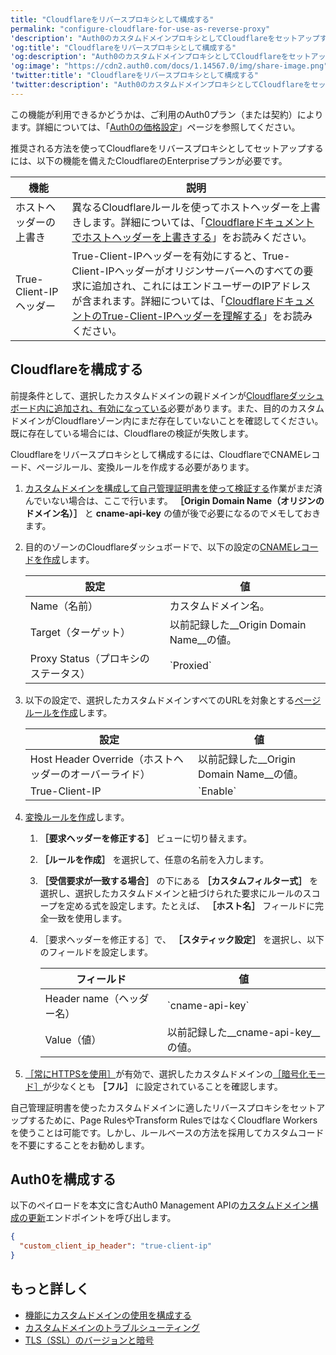 ```yaml
---
title: "Cloudflareをリバースプロキシとして構成する"
permalink: "configure-cloudflare-for-use-as-reverse-proxy"
'description': "Auth0のカスタムドメインプロキシとしてCloudflareをセットアップする方法について説明します。"
'og:title': "Cloudflareをリバースプロキシとして構成する"
'og:description': "Auth0のカスタムドメインプロキシとしてCloudflareをセットアップする方法について説明します。"
'og:image': "https://cdn2.auth0.com/docs/1.14567.0/img/share-image.png"
'twitter:title': "Cloudflareをリバースプロキシとして構成する"
'twitter:description': "Auth0のカスタムドメインプロキシとしてCloudflareをセットアップする方法について説明します。"
---
```


<Card title="利用可能性はAuth0プランによって異なる">

この機能が利用できるかどうかは、ご利用のAuth0プラン（または契約）によります。詳細については、「[Auth0の価格設定](https://auth0.com/pricing)」ページを参照してください。

</Card>

推奨される方法を使ってCloudflareをリバースプロキシとしてセットアップするには、以下の機能を備えたCloudflareのEnterpriseプランが必要です。

<table class="table"><thead>
<tr>
<th><b>機能</b></th>
<th><b>説明</b></th>
</tr>
</thead>
<tbody>
<tr>
<td>ホストヘッダーの上書き</td>
<td>異なるCloudflareルールを使ってホストヘッダーを上書きします。詳細については、「<a href="https://support.cloudflare.com/hc/en-us/articles/206652947-Using-Page-Rules-to-Re-Write-Host-Headers">Cloudflareドキュメントでホストヘッダーを上書きする</a>」をお読みください。</td>
</tr>
<tr>
<td>True-Client-IPヘッダー</td>
<td>True-Client-IPヘッダーを有効にすると、True-Client-IPヘッダーがオリジンサーバーへのすべての要求に追加され、これにはエンドユーザーのIPアドレスが含まれます。詳細については、「<a href="https://support.cloudflare.com/hc/en-us/articles/206776727-What-is-True-Client-IP-">CloudflareドキュメントのTrue-Client-IPヘッダーを理解する</a>」をお読みください。</td>
</tr>
</tbody>
</table>

## Cloudflareを構成する

<Warning>

前提条件として、選択したカスタムドメインの親ドメインが[Cloudflareダッシュボード内に追加され、有効になっている](https://developers.cloudflare.com/learning-paths/get-started/add-domain-to-cf/minimize-downtime/#activate-your-domain)必要があります。また、目的のカスタムドメインがCloudflareゾーン内にまだ存在していないことを確認してください。既に存在している場合には、Cloudflareの検証が失敗します。

</Warning>

Cloudflareをリバースプロキシとして構成するには、CloudflareでCNAMEレコード、ページルール、変換ルールを作成する必要があります。

1. [カスタムドメインを構成して自己管理証明書を使って検証する](https://auth0.com/docs/customize/custom-domains/self-managed-certificates)作業がまだ済んでいない場合は、ここで行います。 **［Origin Domain Name（オリジンのドメイン名）］** と **cname-api-key** の値が後で必要になるのでメモしておきます。
2. 目的のゾーンのCloudflareダッシュボードで、以下の設定の[CNAMEレコードを作成](https://developers.cloudflare.com/dns/manage-dns-records/how-to/create-dns-records/#create-dns-records)します。

   <table class="table"><thead>
   <tr>
   <th><b>設定</b></th>
   <th><b>値</b></th>
   </tr>
   </thead>
   <tbody>
   <tr>
   <td>Name（名前）</td>
   <td>カスタムドメイン名。</td>
   </tr>
   <tr>
   <td>Target（ターゲット）</td>
   <td>以前記録した__Origin Domain Name__の値。</td>
   </tr>
   <tr>
   <td>Proxy Status（プロキシのステータス）</td>
   <td>`Proxied`</td>
   </tr>
   </tbody>
   </table>
3. 以下の設定で、選択したカスタムドメインすべてのURLを対象とする[ページルールを作成](https://support.cloudflare.com/hc/en-us/articles/200172336-Creating-Page-Rules)します。

   <table class="table"><thead>
   <tr>
   <th><b>設定</b></th>
   <th><b>値</b></th>
   </tr>
   </thead>
   <tbody>
   <tr>
   <td>Host Header Override（ホストヘッダーのオーバーライド）</td>
   <td>以前記録した__Origin Domain Name__の値。</td>
   </tr>
   <tr>
   <td>True-Client-IP</td>
   <td>`Enable`</td>
   </tr>
   </tbody>
   </table>
4. [変換ルールを作成](https://developers.cloudflare.com/rules/transform/request-header-modification/create-dashboard/)します。

   1. **［要求ヘッダーを修正する］** ビューに切り替えます。
   2. **［ルールを作成］** を選択して、任意の名前を入力します。
   3. **［受信要求が一致する場合］** の下にある **［カスタムフィルター式］** を選択し、選択したカスタムドメインと紐づけられた要求にルールのスコープを定める式を設定します。たとえば、 **［ホスト名］** フィールドに完全一致を使用します。
   4. ［要求ヘッダーを修正する］で、 **［スタティック設定］** を選択し、以下のフィールドを設定します。

      <table class="table"><thead>
      <tr>
      <th><b>フィールド</b></th>
      <th><b>値</b></th>
      </tr>
      </thead>
      <tbody>
      <tr>
      <td>Header name（ヘッダー名）</td>
      <td>`cname-api-key`</td>
      </tr>
      <tr>
      <td>Value（値）</td>
      <td>以前記録した__cname-api-key__の値。</td>
      </tr>
      </tbody>
      </table>
5. [［常にHTTPSを使用］](https://developers.cloudflare.com/ssl/edge-certificates/additional-options/always-use-https/)が有効で、選択したカスタムドメインの[［暗号化モード］](https://developers.cloudflare.com/ssl/origin-configuration/ssl-modes/)が少なくとも **［フル］** に設定されていることを確認します。

<Callout icon="file-lines" color="#0EA5E9" iconType="regular">

自己管理証明書を使ったカスタムドメインに適したリバースプロキシをセットアップするために、Page RulesやTransform RulesではなくCloudflare Workersを使うことは可能です。しかし、ルールベースの方法を採用してカスタムコードを不要にすることをお勧めします。

</Callout>

## Auth0を構成する

以下のペイロードを本文に含むAuth0 <Tooltip data-tooltip-id="react-containers-DefinitionTooltip-0" href="/docs/ja-jp/glossary?term=management-api" tip="Management API: 顧客が管理タスクを実行できるようにするための製品。" cta="用語集の表示">Management API</Tooltip>の[カスタムドメイン構成の更新](https://auth0.com/docs/api/management/v2#!/Custom_Domains/patch_custom_domains_by_id)エンドポイントを呼び出します。

```json lines
{
  "custom_client_ip_header": "true-client-ip"
}
```

## もっと詳しく

* [機能にカスタムドメインの使用を構成する](/docs/ja-jp/customize/custom-domains/configure-features-to-use-custom-domains)
* [カスタムドメインのトラブルシューティング](/docs/ja-jp/troubleshoot/integration-extensibility-issues/troubleshoot-custom-domains)
* [TLS（SSL）のバージョンと暗号](/docs/ja-jp/customize/custom-domains/self-managed-certificates/tls-ssl)